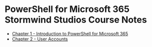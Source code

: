 # PowerShell for Microsoft 365 Stormwind Studios Course Notes
* [Chapter 1 - Introduction to PowerShell for Microsoft 365](/posts/microsoft/powershell-for-microsoft365/powershell-m365-notes/stormwind-studios/chapter1/1-installing-modules)
* [Chapter 2 - User Accounts](/posts/microsoft/powershell-for-microsoft365/powershell-m365-notes/stormwind-studios/chapter2/1-creating-user-accounts)